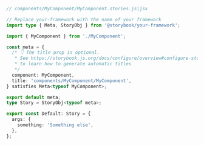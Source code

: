 ```ts
// components/MyComponent/MyComponent.stories.js|jsx

// Replace your-framework with the name of your framework
import type { Meta, StoryObj } from '@storybook/your-framework';

import { MyComponent } from './MyComponent';

const meta = {
  /* 👇 The title prop is optional.
   * See https://storybook.js.org/docs/configure/overview#configure-story-loading
   * to learn how to generate automatic titles
   */
  component: MyComponent,
  title: 'components/MyComponent/MyComponent',
} satisfies Meta<typeof MyComponent>;

export default meta;
type Story = StoryObj<typeof meta>;

export const Default: Story = {
  args: {
    something: 'Something else',
  },
};
```
